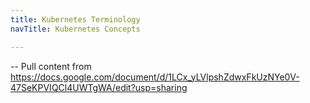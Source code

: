 ```yaml
---
title: Kubernetes Terminology
navTitle: Kubernetes Concepts

---
```


\-- Pull content from <https://docs.google.com/document/d/1LCx_yLVlpshZdwxFkUzNYe0V-47SeKPVIQCl4UWTgWA/edit?usp=sharing>

